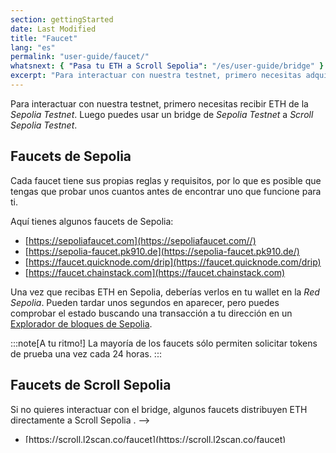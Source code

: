 ```yaml
---
section: gettingStarted
date: Last Modified
title: "Faucet"
lang: "es"
permalink: "user-guide/faucet/"
whatsnext: { "Pasa tu ETH a Scroll Sepolia": "/es/user-guide/bridge" }
excerpt: "Para interactuar con nuestra testnet, primero necesitas adquirir Sepolia ETH. Hay algunas aplicaciones de faucets de Sepolia para empezar."
---
```


Para interactuar con nuestra testnet, primero necesitas recibir ETH de la _Sepolia Testnet_. Luego puedes usar un bridge de _Sepolia Testnet_ a _Scroll Sepolia Testnet_.

## Faucets de Sepolia

Cada faucet tiene sus propias reglas y requisitos, por lo que es posible que tengas que probar unos cuantos antes de encontrar uno que funcione para ti.

Aquí tienes algunos faucets de Sepolia:

- [https://sepoliafaucet.com](https://sepoliafaucet.com//)
- [https://sepolia-faucet.pk910.de](https://sepolia-faucet.pk910.de/)
- [https://faucet.quicknode.com/drip](https://faucet.quicknode.com/drip)
- [https://faucet.chainstack.com](https://faucet.chainstack.com)

Una vez que recibas ETH en Sepolia, deberías verlos en tu wallet en la _Red Sepolia_. Pueden tardar unos segundos en aparecer, pero puedes comprobar el estado buscando una transacción a tu dirección en un [Explorador de bloques de Sepolia](https://sepolia.etherscan.io/).

:::note[A tu ritmo!]
La mayoría de los faucets sólo permiten solicitar tokens de prueba una vez cada 24 horas.
:::

## Faucets de Scroll Sepolia

Si no quieres interactuar con el bridge, algunos faucets distribuyen ETH directamente a Scroll Sepolia . -->

- [https://scroll.l2scan.co/faucet](https://scroll.l2scan.co/faucet)
- [https://www.covalenthq.com/faucet/](https://www.covalenthq.com/faucet/)
- [https://faucet.quicknode.com/scroll/sepolia](https://faucet.quicknode.com/scroll/sepolia)
  {/* - [https://bwarelabs.com/faucets/scroll-testnet](https://bwarelabs.com/faucets/scroll-testnet) */}
